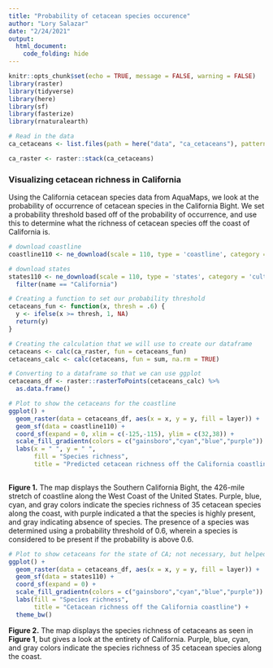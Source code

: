```yaml
---
title: "Probability of cetacean species occurence"
author: "Lory Salazar"
date: "2/24/2021"
output: 
  html_document:
    code_folding: hide
---
```


```r
knitr::opts_chunk$set(echo = TRUE, message = FALSE, warning = FALSE)
library(raster)
library(tidyverse)
library(here)
library(sf)
library(fasterize)
library(rnaturalearth)
```

```r
# Read in the data
ca_cetaceans <- list.files(path = here("data", "ca_cetaceans"), pattern = "*.tif", full.names = TRUE)

ca_raster <- raster::stack(ca_cetaceans)
```

### Visualizing cetacean richness in California

Using the California cetacean species data from AquaMaps, we look at the probability of occurrence of cetacean species in the California Bight. We set a probability threshold based off of the probability of occurrence, and use this to determine what the richness of cetacean species off the coast of California is.

```r
# download coastline
coastline110 <- ne_download(scale = 110, type = 'coastline', category = 'physical', returnclass = "sf")

# download states
states110 <- ne_download(scale = 110, type = 'states', category = 'cultural', returnclass = "sf") %>% 
  filter(name == "California")
```


```r
# Creating a function to set our probability threshold
cetaceans_fun <- function(x, thresh = .6) {
  y <- ifelse(x >= thresh, 1, NA)
  return(y)
}

# Creating the calculation that we will use to create our dataframe
cetaceans <- calc(ca_raster, fun = cetaceans_fun)
cetaceans_calc <- calc(cetaceans, fun = sum, na.rm = TRUE)

# Converting to a dataframe so that we can use ggplot
cetaceans_df <- raster::rasterToPoints(cetaceans_calc) %>%
  as.data.frame()

# Plot to show the cetaceans for the coastline
ggplot() +
  geom_raster(data = cetaceans_df, aes(x = x, y = y, fill = layer)) +
  geom_sf(data = coastline110) +
  coord_sf(expand = 0, xlim = c(-125,-115), ylim = c(32,38)) +
  scale_fill_gradientn(colors = c("gainsboro","cyan","blue","purple")) +
  labs(x = " ", y = " ",
       fill = "Species richness",
       title = "Predicted cetacean richness off the California coastline")
  
```

**Figure 1.** The map displays the Southern California Bight, the 426-mile stretch of coastline along the West Coast of the United States. Purple, blue, cyan, and gray colors indicate the species richness of 35 cetacean species along the coast, with purple indicated a that the species is highly present, and gray indicating absence of species. The presence of a species was determined using a probability threshold of 0.6, wherein a species is considered to be present if the probability is above 0.6.


```r
# Plot to show cetaceans for the state of CA; not necessary, but helped me to better understand where we were looking.
ggplot() +
  geom_raster(data = cetaceans_df, aes(x = x, y = y, fill = layer)) +
  geom_sf(data = states110) +
  coord_sf(expand = 0) +
  scale_fill_gradientn(colors = c("gainsboro","cyan","blue","purple")) +
  labs(fill = "Species richness",
       title = "Cetacean richness off the California coastline") +
  theme_bw()
```

**Figure 2.** The map displays the species richness of cetaceans as seen in **Figure 1**, but gives a look at the entirety of  California. Purple, blue, cyan, and gray colors indicate the species richness of 35 cetacean species along the coast. 
